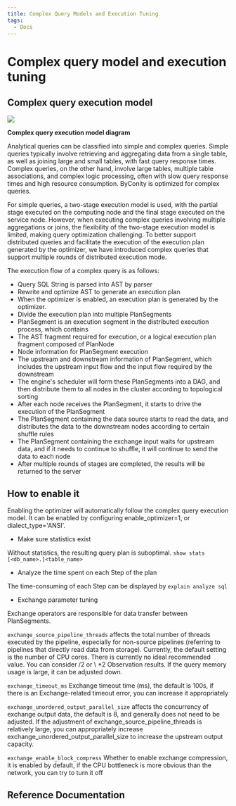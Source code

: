 ```yaml
---
title: Complex Query Models and Execution Tuning
tags:
  - Docs
---
```


# Complex query model and execution tuning

## Complex query execution model

![](./assets/complex-query-model-and-optimisation/boxcnUIHT3GY66QcCm0sXdVUrxc.png)

**Complex query execution model diagram**

Analytical queries can be classified into simple and complex queries. Simple queries typically involve retrieving and aggregating data from a single table, as well as joining large and small tables, with fast query response times. Complex queries, on the other hand, involve large tables, multiple table associations, and complex logic processing, often with slow query response times and high resource consumption. ByConity is optimized for complex queries.

For simple queries, a two-stage execution model is used, with the partial stage executed on the computing node and the final stage executed on the service node. However, when executing complex queries involving multiple aggregations or joins, the flexibility of the two-stage execution model is limited, making query optimization challenging. To better support distributed queries and facilitate the execution of the execution plan generated by the optimizer, we have introduced complex queries that support multiple rounds of distributed execution mode.

The execution flow of a complex query is as follows:

- Query SQL String is parsed into AST by parser
- Rewrite and optimize AST to generate an execution plan
- When the optimizer is enabled, an execution plan is generated by the optimizer.
- Divide the execution plan into multiple PlanSegments
- PlanSegment is an execution segment in the distributed execution process, which contains
- The AST fragment required for execution, or a logical execution plan fragment composed of PlanNode
- Node information for PlanSegment execution
- The upstream and downstream information of PlanSegment, which includes the upstream input flow and the input flow required by the downstream
- The engine's scheduler will form these PlanSegments into a DAG, and then distribute them to all nodes in the cluster according to topological sorting
- After each node receives the PlanSegment, it starts to drive the execution of the PlanSegment
- The PlanSegment containing the data source starts to read the data, and distributes the data to the downstream nodes according to certain shuffle rules
- The PlanSegment containing the exchange input waits for upstream data, and if it needs to continue to shuffle, it will continue to send the data to each node
- After multiple rounds of stages are completed, the results will be returned to the server

## How to enable it

Enabling the optimizer will automatically follow the complex query execution model. It can be enabled by configuring enable_optimizer=1, or dialect_type='ANSI'.

- Make sure statistics exist

Without statistics, the resulting query plan is suboptimal. `show stats [<db_name>.]<table_name>`

- Analyze the time spent on each Step of the plan

The time-consuming of each Step can be displayed by `explain analyze sql`

- Exchange parameter tuning

Exchange operators are responsible for data transfer between PlanSegments.

`exchange_source_pipeline_threads` affects the total number of threads executed by the pipeline, especially for non-source pipelines (referring to pipelines that directly read data from storage). Currently, the default setting is the number of CPU cores. There is currently no ideal recommended value. You can consider /2 or \ *2 Observation results. If the query memory usage is large, it can be adjusted down.

`exchange_timeout_ms` Exchange timeout time (ms), the default is 100s, if there is an Exchange-related timeout error, you can increase it appropriately

`exchange_unordered_output_parallel_size` affects the concurrency of exchange output data, the default is 8, and generally does not need to be adjusted. If the adjustment of exchange_source_pipeline_threads is relatively large, you can appropriately increase exchange_unordered_output_parallel_size to increase the upstream output capacity.

`exchange_enable_block_compress` Whether to enable exchange compression, it is enabled by default, if the CPU bottleneck is more obvious than the network, you can try to turn it off

## Reference Documentation
